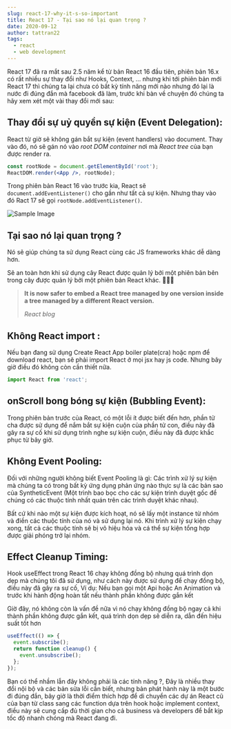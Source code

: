 ```yaml
---
slug: react-17-why-it-s-so-important
title: React 17 - Tại sao nó lại quan trọng ?
date: 2020-09-12
author: tattran22
tags:
  - react
  - web development
---
```


React 17 đã ra mắt sau 2.5 năm kể từ bản React 16 đầu tiên, phiên bản 16.x có rất nhiều sự thay đổi như Hooks, Context, ... nhưng khi tới phiên bản mới React 17 thì chúng ta lại chưa có bất kỳ tính năng mới nào nhưng đó lại là nước đi đúng đắn mà facebook đã làm, trước khi bàn về chuyện đó chúng ta hãy xem xét một vài thay đổi mới sau:

## Thay đổi sự uỷ quyền sự kiện (Event Delegation):

React từ giờ sẽ không gán bắt sự kiện (event handlers) vào document. Thay vào đó, nó sẽ gán nó vào _root DOM container_ nơi mà _React tree_ của bạn được render ra.

```jsx
const rootNode = document.getElementById('root');
ReactDOM.render(<App />, rootNode);
```

Trong phiên bản React 16 vào trước kia, React sẽ `document.addEventListener()` cho gần như tất cả sự kiện. Nhưng thay vào đó Ract 17 sẽ gọi `rootNode.addEventListener()`.

![Sample Image](https://reactjs.org/static/bb4b10114882a50090b8ff61b3c4d0fd/1e088/react_17_delegation.png)

## Tại sao nó lại quan trọng ?

Nó sẽ giúp chúng ta sử dụng React cùng các JS frameworks khác dễ dàng hơn.

Sẽ an toàn hơn khi sử dụng cây React được quản lý bởi một phiên bản bên trong cây được quản lý bởi một phiên bản React khác. 🤯🤯🤯

> **It is now safer to embed a React tree managed by one version inside a tree managed by a different React version.**
>
> <cite>React blog</cite>

## Không React import :

Nếu bạn đang sử dụng Create React App boiler plate(cra) hoặc npm để download react, bạn sẽ phải import React ở mọi jsx hay js code. Nhưng bây giờ điều đó không còn cần thiết nữa.

```jsx
import React from 'react';
```

## onScroll bong bóng sự kiện (Bubbling Event):

Trong phiên bản trước của React, có một lỗi ít được biết đến hơn, phần tử cha được sử dụng để nắm bắt sự kiện cuộn của phần tử con, điều này đã gây ra sự cố khi sử dụng trình nghe sự kiện cuộn, điều này đã được khắc phục từ bây giờ.

## Không Event Pooling:

Đối với những người không biết Event Pooling là gì: Các trình xử lý sự kiện mà chúng ta có trong bất kỳ ứng dụng phản ứng nào thực sự là các bản sao của SyntheticEvent (Một trình bao bọc cho các sự kiện trình duyệt gốc để chúng có các thuộc tính nhất quán trên các trình duyệt khác nhau).

Bất cứ khi nào một sự kiện được kích hoạt, nó sẽ lấy một instance từ nhóm và điền các thuộc tính của nó và sử dụng lại nó. Khi trình xử lý sự kiện chạy xong, tất cả các thuộc tính sẽ bị vô hiệu hóa và cá thể sự kiện tổng hợp được giải phóng trở lại nhóm.

## Effect Cleanup Timing:

Hook useEffect trong React 16 chạy không đồng bộ nhưng quá trình dọn dẹp mà chúng tôi đã sử dụng, như cách này được sử dụng để chạy đồng bộ, điều này đã gây ra sự cố, Ví dụ: Nếu bạn gọi một Api hoặc An Animation và trước khi hành động hoàn tất nếu thành phần không được gắn kết

Giờ đây, nó không còn là vấn đề nữa vì nó chạy không đồng bộ ngay cả khi thành phần không được gắn kết, quá trình dọn dẹp sẽ diễn ra, dẫn đến hiệu suất tốt hơn

```jsx
useEffect(() => {
  event.subscribe();
  return function cleanup() {
    event.unsubscribe();
  };
});
```

Bạn có thể nhầm lẫn đây không phải là các tính năng ?, Đây là nhiều thay đổi nội bộ và các bản sửa lỗi cần biết, nhưng bản phát hành này là một bước đi đúng đắn, bây giờ là thời điểm thích hợp để di chuyển các dự án React cũ của bạn từ class sang các function dựa trên hook hoặc implement context, điều này sẽ cung cấp đủ thời gian cho cả business và developers để bắt kịp tốc độ nhanh chóng mà React đang đi.
